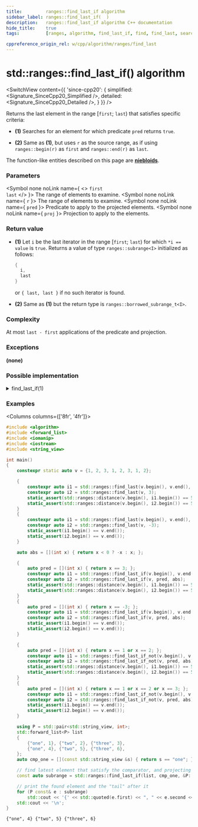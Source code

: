 ```yaml
---
title:         ranges::find_last_if algorithm
sidebar_label: ranges::find_last_if(  )
description:   ranges::find_last_if algorithm C++ documentation
hide_title:    true
tags:          [ranges, algorithm, find_last_if, find, find_last, search, look, predicate, condition]

cppreference_origin_rel: w/cpp/algorithm/ranges/find_last
---
```



<!----------------- Codes ---------------------->


# std::ranges::find_last_if() algorithm

<SwitchView content={{
	'since-cpp20': {
		simplified:	<Signature_SinceCpp20_Simplified />,
		detailed:	<Signature_SinceCpp20_Detailed />,
	}
}} />

Returns the last element in the range [`first`; `last`) that satisfies specific criteria:

- **(1)** Searches for an element for which predicate `pred` returns `true`.

- **(2)** Same as **(1)**, but uses `r` as the source range, as if using `ranges::begin(r)` as `first` and `ranges::end(r)` as `last`.

The function-like entities described on this page are [**niebloids**](/docs/std/algo/niebloids).

### Parameters

<SymbolTable>

  <Symbol none noLink name={ <> <code>first</code> <br/> <code>last</code> </> }>
    The range of elements to examine.
  </Symbol>
  <Symbol none noLink name={ <code>r</code> }>
    The range of elements to examine.
  </Symbol>
  <Symbol none noLink name={ <code>pred</code> }>
    Predicate to apply to the projected elements.
  </Symbol>
  <Symbol none noLink name={ <code>proj</code> }>
    Projection to apply to the elements.
  </Symbol>

</SymbolTable>

### Return value

- **(1)** Let `i` be the last iterator in the range [`first`; `last`) for which `*i == value` is `true`.
  Returns a value of type `ranges::subrange<I>` initialized as follows:
  ```cpp
  {
    i,
    last
  }
  ```
  or `{ last, last }` if no such iterator is found.

- **(2)** Same as **(1)** but the return type is `ranges::borrowed_subrange_t<I>`.

### Complexity

At most `last - first` applications of the predicate and projection.

### Exceptions

**(none)**

### Possible implementation

<details>
<summary>find_last_if(1)</summary>

```cpp
struct find_last_if_fn
{
    template<std::forward_iterator I, std::sentinel_for<I> S,
             class Proj = std::identity,
             std::indirect_unary_predicate<std::projected<I, Proj>> Pred>
    constexpr ranges::subrange<I>
        operator()(I first, S last, Pred pred, Proj proj = {}) const
    {
        // Note: if I is mere forward_iterator, we may only go from begin to end.
        I found {};
        for (; first != last; ++first)
            if (std::invoke(pred, std::invoke(proj, *first)))
                found = first;

        if (found == I {})
            return {first, first};

        return {found, std::ranges::next(found, last)};
    }

    template<ranges::forward_range R, class Proj = std::identity,
             std::indirect_unary_predicate<std::projected<ranges::iterator_t<R>, Proj>>
                 Pred>
    constexpr ranges::borrowed_subrange_t<R>
        operator()(R&& r, Pred pred, Proj proj = {}) const
    {
        return this->operator()(ranges::begin(r), ranges::end(r),
                                std::ref(pred), std::ref(proj));
    }
};

inline constexpr find_last_if_fn find_last_if;
```

</details>

### Examples

<Columns columns={['8fr', '4fr']}>
<div>

```cpp title='Main.cpp' showLineNumbers
#include <algorithm>
#include <forward_list>
#include <iomanip>
#include <iostream>
#include <string_view>

int main()
{
    constexpr static auto v = {1, 2, 3, 1, 2, 3, 1, 2};

    {
        constexpr auto i1 = std::ranges::find_last(v.begin(), v.end(), 3);
        constexpr auto i2 = std::ranges::find_last(v, 3);
        static_assert(std::ranges::distance(v.begin(), i1.begin()) == 5);
        static_assert(std::ranges::distance(v.begin(), i2.begin()) == 5);
    }
    {
        constexpr auto i1 = std::ranges::find_last(v.begin(), v.end(), -3);
        constexpr auto i2 = std::ranges::find_last(v, -3);
        static_assert(i1.begin() == v.end());
        static_assert(i2.begin() == v.end());
    }

    auto abs = [](int x) { return x < 0 ? -x : x; };

    {
        auto pred = [](int x) { return x == 3; };
        constexpr auto i1 = std::ranges::find_last_if(v.begin(), v.end(), pred, abs);
        constexpr auto i2 = std::ranges::find_last_if(v, pred, abs);
        static_assert(std::ranges::distance(v.begin(), i1.begin()) == 5);
        static_assert(std::ranges::distance(v.begin(), i2.begin()) == 5);
    }
    {
        auto pred = [](int x) { return x == -3; };
        constexpr auto i1 = std::ranges::find_last_if(v.begin(), v.end(), pred, abs);
        constexpr auto i2 = std::ranges::find_last_if(v, pred, abs);
        static_assert(i1.begin() == v.end());
        static_assert(i2.begin() == v.end());
    }

    {
        auto pred = [](int x) { return x == 1 or x == 2; };
        constexpr auto i1 = std::ranges::find_last_if_not(v.begin(), v.end(), pred, abs);
        constexpr auto i2 = std::ranges::find_last_if_not(v, pred, abs);
        static_assert(std::ranges::distance(v.begin(), i1.begin()) == 5);
        static_assert(std::ranges::distance(v.begin(), i2.begin()) == 5);
    }
    {
        auto pred = [](int x) { return x == 1 or x == 2 or x == 3; };
        constexpr auto i1 = std::ranges::find_last_if_not(v.begin(), v.end(), pred, abs);
        constexpr auto i2 = std::ranges::find_last_if_not(v, pred, abs);
        static_assert(i1.begin() == v.end());
        static_assert(i2.begin() == v.end());
    }

    using P = std::pair<std::string_view, int>;
    std::forward_list<P> list
    {
        {"one", 1}, {"two", 2}, {"three", 3},
        {"one", 4}, {"two", 5}, {"three", 6},
    };
    auto cmp_one = [](const std::string_view &s) { return s == "one"; };

    // find latest element that satisfy the comparator, and projecting pair::first
    const auto subrange = std::ranges::find_last_if(list, cmp_one, &P::first);

    // print the found element and the "tail" after it
    for (P const& e : subrange)
        std::cout << '{' << std::quoted(e.first) << ", " << e.second << "} ";
    std::cout << '\n';
}
```

</div>
<div>

```plaintext title="Output"
{"one", 4} {"two", 5} {"three", 6}
```

</div>
</Columns>
